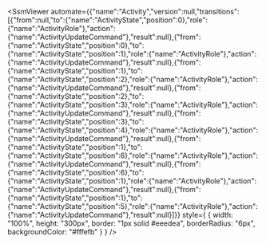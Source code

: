 
<SsmViewer
  automate={{"name":"Activity","version":null,"transitions":[{"from":null,"to":{"name":"ActivityState","position":0},"role":{"name":"ActivityRole"},"action":{"name":"ActivityUpdateCommand"},"result":null},{"from":{"name":"ActivityState","position":0},"to":{"name":"ActivityState","position":1},"role":{"name":"ActivityRole"},"action":{"name":"ActivityUpdateCommand"},"result":null},{"from":{"name":"ActivityState","position":1},"to":{"name":"ActivityState","position":2},"role":{"name":"ActivityRole"},"action":{"name":"ActivityUpdateCommand"},"result":null},{"from":{"name":"ActivityState","position":2},"to":{"name":"ActivityState","position":3},"role":{"name":"ActivityRole"},"action":{"name":"ActivityUpdateCommand"},"result":null},{"from":{"name":"ActivityState","position":3},"to":{"name":"ActivityState","position":4},"role":{"name":"ActivityRole"},"action":{"name":"ActivityUpdateCommand"},"result":null},{"from":{"name":"ActivityState","position":1},"to":{"name":"ActivityState","position":6},"role":{"name":"ActivityRole"},"action":{"name":"ActivityUpdateCommand"},"result":null},{"from":{"name":"ActivityState","position":6},"to":{"name":"ActivityState","position":1},"role":{"name":"ActivityRole"},"action":{"name":"ActivityUpdateCommand"},"result":null},{"from":{"name":"ActivityState","position":1},"to":{"name":"ActivityState","position":5},"role":{"name":"ActivityRole"},"action":{"name":"ActivityUpdateCommand"},"result":null}]}}
  style={
    {
      width: "100%",
      height: "300px",
      border: "1px solid #eeedea",
      borderRadius: "6px",
      backgroundColor: "#fffefb"
    }
  }
/>
